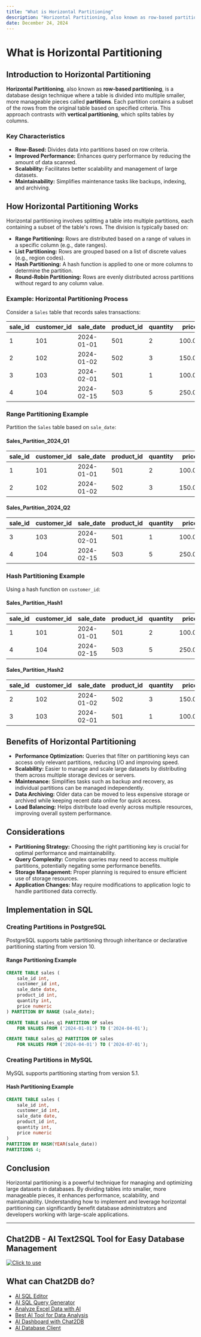 ```yaml
---
title: "What is Horizontal Partitioning"
description: "Horizontal Partitioning, also known as row-based partitioning, is a database design technique where a table is divided into multiple smaller, more manageable pieces called partitions."
date: December 24, 2024
---
```


# What is Horizontal Partitioning

## Introduction to Horizontal Partitioning

**Horizontal Partitioning**, also known as **row-based partitioning**, is a database design technique where a table is divided into multiple smaller, more manageable pieces called **partitions**. Each partition contains a subset of the rows from the original table based on specified criteria. This approach contrasts with **vertical partitioning**, which splits tables by columns.

### Key Characteristics

- **Row-Based:** Divides data into partitions based on row criteria.
- **Improved Performance:** Enhances query performance by reducing the amount of data scanned.
- **Scalability:** Facilitates better scalability and management of large datasets.
- **Maintainability:** Simplifies maintenance tasks like backups, indexing, and archiving.

## How Horizontal Partitioning Works

Horizontal partitioning involves splitting a table into multiple partitions, each containing a subset of the table's rows. The division is typically based on:

- **Range Partitioning:** Rows are distributed based on a range of values in a specific column (e.g., date ranges).
- **List Partitioning:** Rows are grouped based on a list of discrete values (e.g., region codes).
- **Hash Partitioning:** A hash function is applied to one or more columns to determine the partition.
- **Round-Robin Partitioning:** Rows are evenly distributed across partitions without regard to any column value.

### Example: Horizontal Partitioning Process

Consider a `Sales` table that records sales transactions:

| sale_id | customer_id | sale_date   | product_id | quantity | price |
|---------|-------------|-------------|------------|----------|-------|
| 1       | 101         | 2024-01-01  | 501        | 2        | 100.00|
| 2       | 102         | 2024-01-02  | 502        | 3        | 150.00|
| 3       | 103         | 2024-02-01  | 501        | 1        | 100.00|
| 4       | 104         | 2024-02-15  | 503        | 5        | 250.00|

### Range Partitioning Example

Partition the `Sales` table based on `sale_date`:

#### Sales_Partition_2024_Q1

| sale_id | customer_id | sale_date   | product_id | quantity | price |
|---------|-------------|-------------|------------|----------|-------|
| 1       | 101         | 2024-01-01  | 501        | 2        | 100.00|
| 2       | 102         | 2024-01-02  | 502        | 3        | 150.00|

#### Sales_Partition_2024_Q2

| sale_id | customer_id | sale_date   | product_id | quantity | price |
|---------|-------------|-------------|------------|----------|-------|
| 3       | 103         | 2024-02-01  | 501        | 1        | 100.00|
| 4       | 104         | 2024-02-15  | 503        | 5        | 250.00|

### Hash Partitioning Example

Using a hash function on `customer_id`:

#### Sales_Partition_Hash1

| sale_id | customer_id | sale_date   | product_id | quantity | price |
|---------|-------------|-------------|------------|----------|-------|
| 1       | 101         | 2024-01-01  | 501        | 2        | 100.00|
| 4       | 104         | 2024-02-15  | 503        | 5        | 250.00|

#### Sales_Partition_Hash2

| sale_id | customer_id | sale_date   | product_id | quantity | price |
|---------|-------------|-------------|------------|----------|-------|
| 2       | 102         | 2024-01-02  | 502        | 3        | 150.00|
| 3       | 103         | 2024-02-01  | 501        | 1        | 100.00|

## Benefits of Horizontal Partitioning

- **Performance Optimization:** Queries that filter on partitioning keys can access only relevant partitions, reducing I/O and improving speed.
- **Scalability:** Easier to manage and scale large datasets by distributing them across multiple storage devices or servers.
- **Maintenance:** Simplifies tasks such as backup and recovery, as individual partitions can be managed independently.
- **Data Archiving:** Older data can be moved to less expensive storage or archived while keeping recent data online for quick access.
- **Load Balancing:** Helps distribute load evenly across multiple resources, improving overall system performance.

## Considerations

- **Partitioning Strategy:** Choosing the right partitioning key is crucial for optimal performance and maintainability.
- **Query Complexity:** Complex queries may need to access multiple partitions, potentially negating some performance benefits.
- **Storage Management:** Proper planning is required to ensure efficient use of storage resources.
- **Application Changes:** May require modifications to application logic to handle partitioned data correctly.

## Implementation in SQL

### Creating Partitions in PostgreSQL

PostgreSQL supports table partitioning through inheritance or declarative partitioning starting from version 10.

#### Range Partitioning Example

```sql
CREATE TABLE sales (
    sale_id int,
    customer_id int,
    sale_date date,
    product_id int,
    quantity int,
    price numeric
) PARTITION BY RANGE (sale_date);

CREATE TABLE sales_q1 PARTITION OF sales
    FOR VALUES FROM ('2024-01-01') TO ('2024-04-01');

CREATE TABLE sales_q2 PARTITION OF sales
    FOR VALUES FROM ('2024-04-01') TO ('2024-07-01');
```

### Creating Partitions in MySQL

MySQL supports partitioning starting from version 5.1.

#### Hash Partitioning Example

```sql
CREATE TABLE sales (
    sale_id int,
    customer_id int,
    sale_date date,
    product_id int,
    quantity int,
    price numeric
)
PARTITION BY HASH(YEAR(sale_date))
PARTITIONS 4;
```

## Conclusion

Horizontal partitioning is a powerful technique for managing and optimizing large datasets in databases. By dividing tables into smaller, more manageable pieces, it enhances performance, scalability, and maintainability. Understanding how to implement and leverage horizontal partitioning can significantly benefit database administrators and developers working with large-scale applications.

---

## Chat2DB - AI Text2SQL Tool for Easy Database Management

[![Click to use](/image/blog/chat2db.png)](https://app.chat2db.ai/)

## What can Chat2DB do?

- [AI SQL Editor](https://chat2db.ai/feature/AI%20SQL%20Editor)
- [AI SQL Query Generator](https://chat2db.ai/feature/AI%20SQL%20Query%20Generator)
- [Analyze Excel Data with AI](https://chat2db.ai/feature/Analyze%20Excel%20Data%20with%20AI)
- [Best AI Tool for Data Analysis](https://chat2db.ai/feature/Best%20AI%20Tool%20for%20Data%20Analysis)
- [AI Dashboard with Chat2DB](https://chat2db.ai/feature/AI%20Dashboard%20with%20Chat2DB)
- [AI Database Client](https://chat2db.ai/feature/AI%20Database%20Client)
